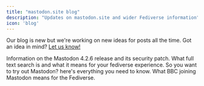 ```yaml
---
title: "mastodon.site blog"
description: "Updates on mastodon.site and wider Fediverse information"
icon: 'blog'
---
```


Our blog is new but we're working on new ideas for posts all the time. Got an idea in mind? [Let us know!](https://social.mastodon.site/@info)

<Card title="Mastodon version 4.2.6" icon="newspaper" iconType="duotone" color="#069069" href="/blog/posts/mastodon-version-4-2-6">
Information on the Mastodon 4.2.6 release and its security patch.
</Card>

<Card title="Full text search is coming to Mastodon" icon="newspaper" iconType="duotone" color="#069069" href="/blog/posts/mastodon-full-text-search">
What full text search is and what it means for your fediverse experience.
</Card>

<Card title="Mastodon 101 - how to get started" icon="newspaper" iconType="duotone" color="#069069" href="/blog/posts/new-to-mastodon-101">
So you want to try out Mastodon? here's everything you need to know.
</Card>

<Card title="BBC joins the Mastodon social media platform" icon="newspaper" iconType="duotone" color="#069069" href="/blog/posts/bbc-mastodon-trial">
What BBC joining Mastodon means for the Fediverse.
</Card>